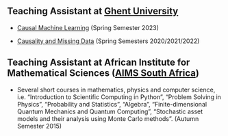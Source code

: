 ## Teaching Assistant at [Ghent University](https://ugent.be/en)

-   [Causal Machine Learning](https://studiekiezer.ugent.be/studiefiche/en/C004413/2022) (Spring Semester 2023)

-   [Causality and Missing Data](https://studiekiezer.ugent.be/studiefiche/en/C002881/2021) (Spring Semesters 2020/2021/2022)

## Teaching Assistant at African Institute for Mathematical Sciences ([AIMS South Africa](https://aims.ac.za/))

-   Several short courses in mathematics, physics and computer science, i.e. "Introduction to Scientific Computing in Python", "Problem Solving in Physics", "Probability and Statistics", "Algebra", "Finite-dimensional Quantum Mechanics and Quantum Computing", "Stochastic asset models and their analysis using Monte Carlo methods". (Autumn Semester 2015)

